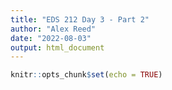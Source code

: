 ```yaml
---
title: "EDS 212 Day 3 - Part 2"
author: "Alex Reed"
date: "2022-08-03"
output: html_document
---
```


```r
knitr::opts_chunk$set(echo = TRUE)
```

